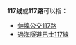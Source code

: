 {{线路名消歧义}}
'''117线'''或'''117路'''可以指：
* [[蚌埠公交117路|蚌埠公交117路]]
* [[過海隧道巴士117線|過海隧道巴士117線]]

{{disambig|cat=四字路线名消歧义}}